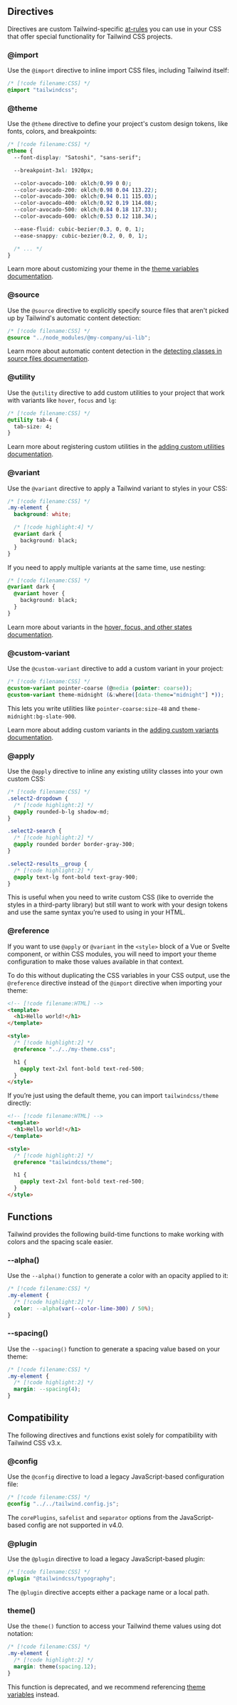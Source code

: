 
## Directives

Directives are custom Tailwind-specific [at-rules](https://developer.mozilla.org/en-US/docs/Web/CSS/At-rule) you can use in your CSS that offer special functionality for Tailwind CSS projects.

<h3 id="import-directive">@import</h3>

Use the `@import` directive to inline import CSS files, including Tailwind itself:

```css
/* [!code filename:CSS] */
@import "tailwindcss";
```

<h3 id="theme-directive">@theme</h3>

Use the `@theme` directive to define your project's custom design tokens, like fonts, colors, and breakpoints:

```css
/* [!code filename:CSS] */
@theme {
  --font-display: "Satoshi", "sans-serif";

  --breakpoint-3xl: 1920px;

  --color-avocado-100: oklch(0.99 0 0);
  --color-avocado-200: oklch(0.98 0.04 113.22);
  --color-avocado-300: oklch(0.94 0.11 115.03);
  --color-avocado-400: oklch(0.92 0.19 114.08);
  --color-avocado-500: oklch(0.84 0.18 117.33);
  --color-avocado-600: oklch(0.53 0.12 118.34);

  --ease-fluid: cubic-bezier(0.3, 0, 0, 1);
  --ease-snappy: cubic-bezier(0.2, 0, 0, 1);

  /* ... */
}
```

Learn more about customizing your theme in the [theme variables documentation](/docs/theme).

<h3 id="source-directive">@source</h3>

Use the `@source` directive to explicitly specify source files that aren't picked up by Tailwind's automatic content detection:

```css
/* [!code filename:CSS] */
@source "../node_modules/@my-company/ui-lib";
```

Learn more about automatic content detection in the [detecting classes in source files documentation](/docs/detecting-classes-in-source-files).

<h3 id="utility-directive">@utility</h3>

Use the `@utility` directive to add custom utilities to your project that work with variants like `hover`, `focus` and `lg`:

```css
/* [!code filename:CSS] */
@utility tab-4 {
  tab-size: 4;
}
```

Learn more about registering custom utilities in the [adding custom utilities documentation](/docs/adding-custom-styles#adding-custom-utilities).

<h3 id="variant-directive">@variant</h3>

Use the `@variant` directive to apply a Tailwind variant to styles in your CSS:

```css
/* [!code filename:CSS] */
.my-element {
  background: white;

  /* [!code highlight:4] */
  @variant dark {
    background: black;
  }
}
```

If you need to apply multiple variants at the same time, use nesting:

```css
/* [!code filename:CSS] */
@variant dark {
  @variant hover {
    background: black;
  }
}
```

Learn more about variants in the [hover, focus, and other states documentation](/docs/hover-focus-and-other-states).

<h3 id="custom-variant-directive">@custom-variant</h3>

Use the `@custom-variant` directive to add a custom variant in your project:

```css
/* [!code filename:CSS] */
@custom-variant pointer-coarse (@media (pointer: coarse));
@custom-variant theme-midnight (&:where([data-theme="midnight"] *));
```

This lets you write utilities like `pointer-coarse:size-48` and `theme-midnight:bg-slate-900`.

Learn more about adding custom variants in the [adding custom variants documentation](/docs/adding-custom-styles#adding-custom-variants).

<h3 id="apply-directive">@apply</h3>

Use the `@apply` directive to inline any existing utility classes into your own custom CSS:

```css
/* [!code filename:CSS] */
.select2-dropdown {
  /* [!code highlight:2] */
  @apply rounded-b-lg shadow-md;
}

.select2-search {
  /* [!code highlight:2] */
  @apply rounded border border-gray-300;
}

.select2-results__group {
  /* [!code highlight:2] */
  @apply text-lg font-bold text-gray-900;
}
```

This is useful when you need to write custom CSS (like to override the styles in a third-party library) but still want to work with your design tokens and use the same syntax you’re used to using in your HTML.

<h3 id="reference-directive">@reference</h3>

If you want to use `@apply` or `@variant` in the `<style>` block of a Vue or Svelte component, or within CSS modules, you will need to import your theme configuration to make those values available in that context.

To do this without duplicating the CSS variables in your CSS output, use the `@reference` directive instead of the `@import` directive when importing your theme:

```html
<!-- [!code filename:HTML] -->
<template>
  <h1>Hello world!</h1>
</template>

<style>
  /* [!code highlight:2] */
  @reference "../../my-theme.css";

  h1 {
    @apply text-2xl font-bold text-red-500;
  }
</style>
```

If you’re just using the default theme, you can import `tailwindcss/theme` directly:

```html
<!-- [!code filename:HTML] -->
<template>
  <h1>Hello world!</h1>
</template>

<style>
  /* [!code highlight:2] */
  @reference "tailwindcss/theme";

  h1 {
    @apply text-2xl font-bold text-red-500;
  }
</style>
```

## Functions

Tailwind provides the following build-time functions to make working with colors and the spacing scale easier.

<h3 id="alpha-function">--alpha()</h3>

Use the `--alpha()` function to generate a color with an opacity applied to it:

```css
/* [!code filename:CSS] */
.my-element {
  /* [!code highlight:2] */
  color: --alpha(var(--color-lime-300) / 50%);
}
```

<h3 id="spacing-function">--spacing()</h3>

Use the `--spacing()` function to generate a spacing value based on your theme:

```css
/* [!code filename:CSS] */
.my-element {
  /* [!code highlight:2] */
  margin: --spacing(4);
}
```

## Compatibility

The following directives and functions exist solely for compatibility with Tailwind CSS v3.x.

<h3 id="config-directive">@config</h3>

Use the `@config` directive to load a legacy JavaScript-based configuration file:

```css
/* [!code filename:CSS] */
@config "../../tailwind.config.js";
```

The `corePlugins`, `safelist` and `separator` options from the JavaScript-based config are not supported in v4.0.

<h3 id="plugin-directive">@plugin</h3>

Use the `@plugin` directive to load a legacy JavaScript-based plugin:

```css
/* [!code filename:CSS] */
@plugin "@tailwindcss/typography";
```

The `@plugin` directive accepts either a package name or a local path.

<h3 id="theme-function">theme()</h3>

Use the `theme()` function to access your Tailwind theme values using dot notation:

```css
/* [!code filename:CSS] */
.my-element {
  /* [!code highlight:2] */
  margin: theme(spacing.12);
}
```

This function is deprecated, and we recommend referencing [theme variables](/docs/theme) instead.
